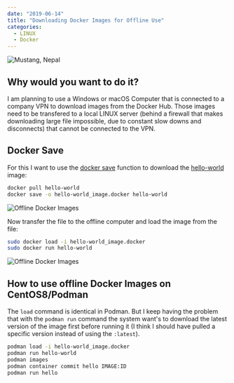 ```yaml
---
date: "2019-06-14"
title: "Downloading Docker Images for Offline Use"
categories:
  - LINUX
  - Docker
---
```


![Mustang, Nepal](./photo-456t66d_64567fh6dgjkhg4_d.jpg)


## Why would you want to do it?

I am planning to use a Windows or macOS Computer that is connected to a company VPN to download images from the Docker Hub. Those images need to be transfered to a local LINUX server (behind a firewall that makes downloading large file impossible, due to constant slow downs and disconnects) that cannot be connected to the VPN.


## Docker Save


For this I want to use the [docker save](https://docs.docker.com/engine/reference/commandline/save/) function to download the [hello-world](https://hub.docker.com/_/hello-world) image:


```bash
docker pull hello-world
docker save -o hello-world_image.docker hello-world
```


![Offline Docker Images](./Offline_docker_Images_01.png)


Now transfer the file to the offline computer and load the image from the file:


```bash
sudo docker load -i hello-world_image.docker
sudo docker run hello-world
```


![Offline Docker Images](./Offline_docker_Images_02.png)


## How to use offline Docker Images on CentOS8/Podman

The `load` command is identical in Podman. But I keep having the problem that with the `podman run` command the system want's to download the latest version of the image first before running it (I think I should have pulled a specific version instead of using the `:latest`).


```bash
podman load -i hello-world_image.docker
podman run hello-world
podman images
podman container commit hello IMAGE:ID
podman run hello
```


